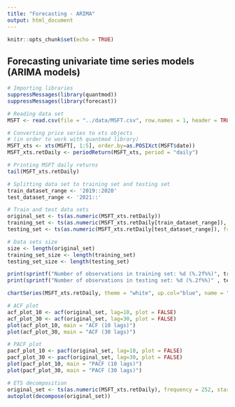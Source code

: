 ```yaml
---
title: "Forecasting - ARIMA"
output: html_document
---
```


```r
knitr::opts_chunk$set(echo = TRUE)
```

## Forecasting univariate time series models (ARIMA models)

```r
# Importing libraries
suppressMessages(library(quantmod))
suppressMessages(library(forecast))
```


```r
# Reading data set
MSFT <- read.csv(file = "../data/MSFT.csv", row.names = 1, header = TRUE)

# Converting price series to xts objects
# (in order to work with quantmod library)
MSFT_xts <- xts(MSFT[, 1:5], order.by=as.POSIXct(MSFT$date))
MSFT_xts.retDaily <- periodReturn(MSFT_xts, period = "daily")

# Printing MSFT daily returns
tail(MSFT_xts.retDaily)
```


```r
# Splitting data set to training set and testing set
train_dataset_range <- '2019::2020'
test_dataset_range <- '2021::'

# Train and test data sets
original_set <- ts(as.numeric(MSFT_xts.retDaily))
training_set <- ts(as.numeric(MSFT_xts.retDaily[train_dataset_range]), frequency = 252, start=c(2019, 1))
testing_set <- ts(as.numeric(MSFT_xts.retDaily[test_dataset_range]), frequency = 252, start=c(2021, 1))

# Data sets size
size <- length(original_set)
training_set_size <- length(training_set)
testing_set_size <- length(testing_set)

print(sprintf("Number of observations in training set: %d (%.2f%%)", training_set_size, 100 * training_set_size / size))
print(sprintf("Number of observations in testing set: %d (%.2f%%)" , testing_set_size, 100 * testing_set_size / size))
```

```r
chartSeries(MSFT_xts.retDaily, theme = "white", up.col="blue", name = "MSFT - Daily returns")
```

```r
# ACF plot
acf_plot_10 <- acf(original_set, lag=10, plot = FALSE)
acf_plot_30 <- acf(original_set, lag=30, plot = FALSE)
plot(acf_plot_10, main = "ACF (10 lags)")
plot(acf_plot_30, main = "ACF (30 lags)")

# PACF plot
pacf_plot_10 <- pacf(original_set, lag=10, plot = FALSE)
pacf_plot_30 <- pacf(original_set, lag=30, plot = FALSE)
plot(pacf_plot_10, main = "PACF (10 lags)")
plot(pacf_plot_30, main = "PACF (30 lags)")
```

```r
# ETS decomposition
original_set <- ts(as.numeric(MSFT_xts.retDaily), frequency = 252, start=c(2019, 1))
autoplot(decompose(original_set))
```




